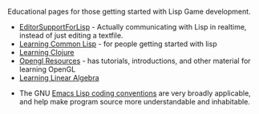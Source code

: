 Educational pages for those getting started with Lisp Game development. 

* [[EditorSupportForLisp]] - Actually communicating with Lisp in realtime, instead of just editing a textfile.
* [[Learning Common Lisp]] - for people getting started with lisp
* [[Learning Clojure]]
* [[Opengl Resources]] - has tutorials, introductions, and other material for learning OpenGL
* [[Learning Linear Algebra]]

* The GNU [http://www.gnu.org/software/emacs/manual/html_node/elisp/Tips.html#Tips Emacs Lisp coding conventions] are very broadly applicable, and help make program source more understandable and inhabitable.